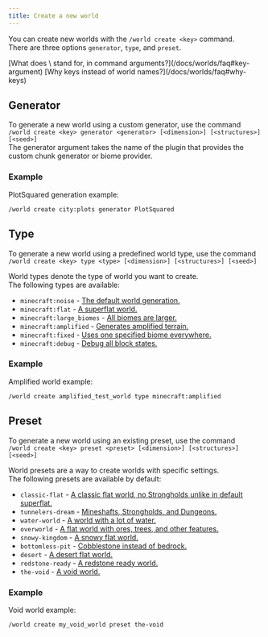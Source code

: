```yaml
---
title: Create a new world
---
```


You can create new worlds with the `/world create <key>` command.  
There are three options `generator`, `type`, and `preset`.

<Callout type="info" title="Frequesntly asked questions">
  [What does \<key\> stand for, in command arguments?](/docs/worlds/faq#key-argument)   
  [Why keys instead of world names?](/docs/worlds/faq#why-keys)
</Callout>

## Generator

To generate a new world using a custom generator, use the command  
`/world create <key> generator <generator> [<dimension>] [<structures>] [<seed>]`  
The generator argument takes the name of the plugin that provides the custom chunk generator or biome provider.

### Example

PlotSquared generation example:

```
/world create city:plots generator PlotSquared
```

## Type

To generate a new world using a predefined world type, use the command  
`/world create <key> type <type> [<dimension>] [<structures>] [<seed>]`

World types denote the type of world you want to create.  
The following types are available:

- `minecraft:noise` - [The default world generation.](https://minecraft.wiki/w/Dimension_definition#noise)
- `minecraft:flat` - [A superflat world.](https://minecraft.wiki/w/Dimension_definition#flat)
- `minecraft:large_biomes` - [All biomes are larger.](https://minecraft.wiki/w/Large_biomes)
- `minecraft:amplified` - [Generates amplified terrain.](https://minecraft.wiki/w/Amplified)
- `minecraft:fixed` - [Uses one specified biome everywhere.](https://minecraft.wiki/w/Dimension_definition#fixed)
- `minecraft:debug` - [Debug all block states.](https://minecraft.wiki/w/Dimension_definition#debug)

### Example

Amplified world example:

```
/world create amplified_test_world type minecraft:amplified
```

## Preset

To generate a new world using an existing preset, use the command  
`/world create <key> preset <preset> [<dimension>] [<structures>] [<seed>]`

World presets are a way to create worlds with specific settings.  
The following presets are available by default:

- `classic-flat` - [A classic flat world, no Strongholds unlike in default superflat.](https://minecraft.wiki/w/Superflat#Default_presets)
- `tunnelers-dream` - [Mineshafts, Strongholds, and Dungeons.](https://minecraft.wiki/w/Superflat#Default_presets)
- `water-world` - [A world with a lot of water.](https://minecraft.wiki/w/Superflat#Default_presets)
- `overworld` - [A flat world with ores, trees, and other features.](https://minecraft.wiki/w/Superflat#Default_presets)
- `snowy-kingdom` - [A snowy flat world.](https://minecraft.wiki/w/Superflat#Default_presets)
- `bottomless-pit` - [Cobblestone instead of bedrock.](https://minecraft.wiki/w/Superflat#Default_presets)
- `desert` - [A desert flat world.](https://minecraft.wiki/w/Superflat#Default_presets)
- `redstone-ready` - [A redstone ready world.](https://minecraft.wiki/w/Superflat#Default_presets)
- `the-void` - [A void world.](https://minecraft.wiki/w/The_Void)

### Example

Void world example:

```
/world create my_void_world preset the-void
```
